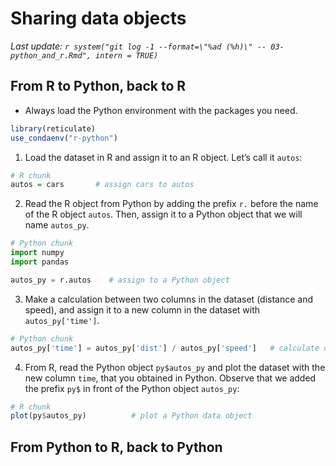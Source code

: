 # Sharing data objects

_Last update: `r system("git log -1 --format=\"%ad (%h)\" -- 03-python_and_r.Rmd", intern = TRUE)`_

## From R to Python, back to R

-   Always load the Python environment with the packages you need.

```r
library(reticulate)
use_condaenv("r-python")
```

1.  Load the dataset in R and assign it to an R object. Let's call it `autos`:

```r
# R chunk
autos = cars       # assign cars to autos
```

2.  Read the R object from Python by adding the prefix `r.` before the name of the R object `autos`. Then, assign it to a Python object that we will name `autos_py`.

```python
# Python chunk
import numpy
import pandas 

autos_py = r.autos    # assign to a Python object
```

3.  Make a calculation between two columns in the dataset (distance and speed), and assign it to a new column in the dataset with `autos_py['time']`.

```python
# Python chunk
autos_py['time'] = autos_py['dist'] / autos_py['speed']   # calculate on variables
```

4.  From R, read the Python object `py$autos_py` and plot the dataset with the new column `time`, that you obtained in Python. Observe that we added the prefix `py$` in front of the Python object `autos_py`:

```r
# R chunk
plot(py$autos_py)          # plot a Python data object
```

## From Python to R, back to Python
